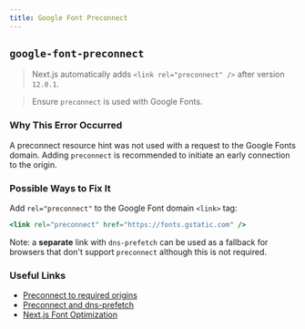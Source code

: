 ```yaml
---
title: Google Font Preconnect
---
```


## `google-font-preconnect`

> Next.js automatically adds `<link rel="preconnect" />` after version `12.0.1`.

> Ensure `preconnect` is used with Google Fonts.

### Why This Error Occurred

A preconnect resource hint was not used with a request to the Google Fonts domain. Adding `preconnect` is recommended to initiate an early connection to the origin.

### Possible Ways to Fix It

Add `rel="preconnect"` to the Google Font domain `<link>` tag:

```jsx filename="pages/_document.js"
<link rel="preconnect" href="https://fonts.gstatic.com" />
```

Note: a **separate** link with `dns-prefetch` can be used as a fallback for browsers that don't support `preconnect` although this is not required.

### Useful Links

- [Preconnect to required origins](https://web.dev/uses-rel-preconnect/)
- [Preconnect and dns-prefetch](https://web.dev/preconnect-and-dns-prefetch/#resolve-domain-name-early-with-reldns-prefetch)
- [Next.js Font Optimization](/docs/pages/building-your-application/optimizing/fonts)
